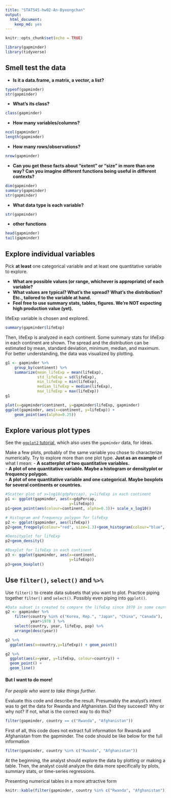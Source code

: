 ```yaml
---
title: "STAT545-hw02-An-Byeongchan"
output: 
  html_document:
    keep_md: yes
---
```


```r
knitr::opts_chunk$set(echo = TRUE)
```

```r
library(gapminder)
library(tidyverse)
```

## Smell test the data
- **Is it a data.frame, a matrix, a vector, a list?**
```r
typeof(gapminder)
str(gapminder)
```

- **What’s its class?**
```r
class(gapminder)
```


- **How many variables/columns?**
```r
ncol(gapminder)
length(gapminder)
```

- **How many rows/observations?**
```r
nrow(gapminder)
```

- **Can you get these facts about “extent” or “size” in more than one way? Can you imagine different functions being useful in different contexts?**
```r
dim(gapminder)
summary(gapminder)
str(gapminder)
```

- **What data type is each variable?**
```r
str(gapminder)
```


- **other functions**
```r
head(gapminder)
tail(gapminder)
```


## Explore individual variables
Pick __at least__ one categorical variable and at least one quantitative variable to explore.

- **What are possible values (or range, whichever is appropriate) of each variable?**
- **What values are typical? What's the spread? What's the distribution? Etc., tailored to the variable at hand.**
- **Feel free to use summary stats, tables, figures. We're NOT expecting high production value (yet).**  
  
lifeExp variable is chosen and explored.
```r
summary(gapminder$lifeExp)
```
Then, lifeExp is analyzed in each continent. Some summary stats for lifeExp in each continent are shown. The spread and the distribution can be estimated by mean, standard deviation, minimum, median, and maximum. For better understanding, the data was visualized by plotting.
```r
g1 <- gapminder %>% 
    group_by(continent) %>% 
    summarize(mean_lifeExp = mean(lifeExp), 
              std_lifeExp = sd(lifeExp),
              min_lifeExp = min(lifeExp),
              median_lifeExp = median(lifeExp),
              max_lifeExp = max(lifeExp))
g1

plot(x=gapminder$continent, y=gapminder$lifeExp, gapminder)
ggplot(gapminder, aes(x=continent, y=lifeExp)) +
    geom_point(aes(alpha=0.25))

```


## Explore various plot types
See the [`ggplot2` tutorial](https://github.com/jennybc/ggplot2-tutorial), which also uses the `gapminder` data, for ideas.

Make a few plots, probably of the same variable you chose to characterize numerically. Try to explore more than one plot type. **Just as an example** of what I mean:
- **A scatterplot of two quantitative variables.**  
- **A plot of one quantitative variable. Maybe a histogram or densityplot or frequency polygon.**  
- **A plot of one quantitative variable and one categorical. Maybe boxplots for several continents or countries.**  

```r
#Scatter plot of x=log10(gdpPercap), y=lifeExp in each continent
p1 <- ggplot(gapminder, aes(x=gdpPercap,
                            y=lifeExp))
p1+geom_point(aes(colour=continent, alpha=0.3))+ scale_x_log10()

# Histogram and frequency polygon for lifeExp
p2 <- ggplot(gapminder, aes(lifeExp))
p2+geom_freqpoly(colour="red", size=1.3)+geom_histogram(colour="blue", alpha=0.3)

#Densityplot for lifeExp
p2+geom_density()

#Boxplot for lifeExp in each continent 
p3 <- ggplot(gapminder, aes(x=continent,
                            y=lifeExp))
p3+geom_boxplot()
```

## Use `filter()`, `select()` and `%>%`
Use `filter()` to create data subsets that you want to plot.
Practice piping together `filter()` and `select()`. Possibly even piping into `ggplot()`.

```r
#Data subset is created to compare the lifeExp since 1970 in some countries including Korea, Japan, China, and Canada.
g2 <- gapminder %>%
    filter(country %in% c("Korea, Rep.", "Japan", "China", "Canada"),
           year>1970 ) %>%
    select(country, year, lifeExp, pop) %>% 
    arrange(desc(year))

g2 %>% 
  ggplot(aes(x=country,y=lifeExp)) + geom_point()

g2 %>% 
  ggplot(aes(x=year, y=lifeExp, colour=country)) + 
  geom_point() +
  geom_line()
```



#### But I want to do more!

*For people who want to take things further.*

Evaluate this code and describe the result. Presumably the analyst's intent was to get the data for Rwanda and Afghanistan. Did they succeed? Why or why not? If not, what is the correct way to do this?

```r
filter(gapminder, country == c("Rwanda", "Afghanistan"))
```

First of all, this code does not extract full information for Rwanda and Afghanistan from the gapminder. The code should be like below for the full information
```r
filter(gapminder, country %in% c("Rwanda", "Afghanistan"))
```
At the beginning, the analyst should explore the data by plotting or making a table. Then, the analyst could analyze the data more specifically by plots, summary stats, or time-series regressions. 
  
Presenting numerical tables in a more attractive form
```r
knitr::kable(filter(gapminder, country %in% c("Rwanda", "Afghanistan")))
```


